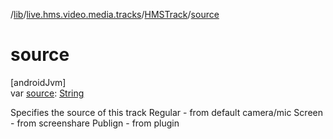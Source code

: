 /[lib](/api-reference/android/v2/home/content)/[live.hms.video.media.tracks](../index)/[HMSTrack](index)/[source](source)

# source

[androidJvm]\
var [source](source): [String](https://kotlinlang.org/api/latest/jvm/stdlib/kotlin/-string/index.html)

Specifies the source of this track Regular - from default camera/mic Screen - from screenshare Publign - from plugin
